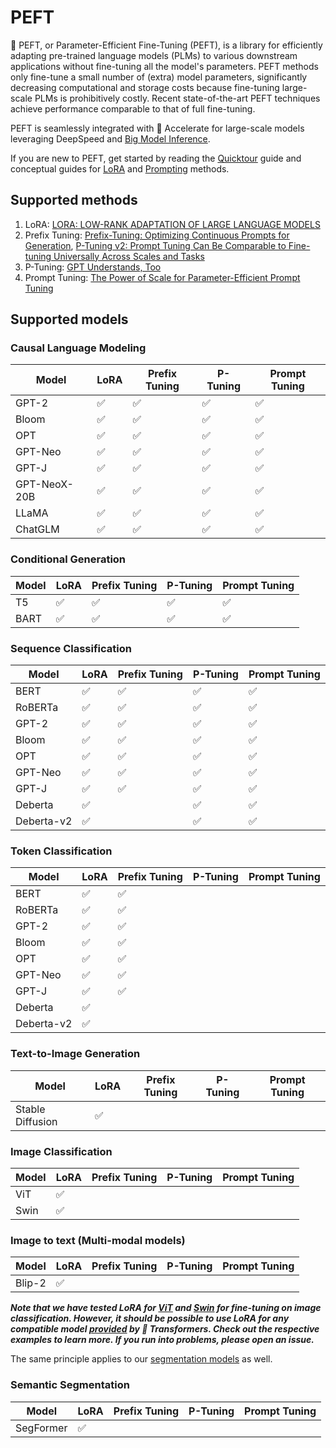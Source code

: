 <!--Copyright 2023 The HuggingFace Team. All rights reserved.

Licensed under the Apache License, Version 2.0 (the "License"); you may not use this file except in compliance with
the License. You may obtain a copy of the License at

http://www.apache.org/licenses/LICENSE-2.0

Unless required by applicable law or agreed to in writing, software distributed under the License is distributed on
an "AS IS" BASIS, WITHOUT WARRANTIES OR CONDITIONS OF ANY KIND, either express or implied. See the License for the
specific language governing permissions and limitations under the License.
-->

# PEFT

🤗 PEFT, or Parameter-Efficient Fine-Tuning (PEFT), is a library for efficiently adapting pre-trained language models (PLMs) to various downstream applications without fine-tuning all the model's parameters. 
PEFT methods only fine-tune a small number of (extra) model parameters, significantly decreasing computational and storage costs because fine-tuning large-scale PLMs is prohibitively costly.
Recent state-of-the-art PEFT techniques achieve performance comparable to that of full fine-tuning.

PEFT is seamlessly integrated with 🤗 Accelerate for large-scale models leveraging DeepSpeed and [Big Model Inference](https://huggingface.co/docs/accelerate/usage_guides/big_modeling).

If you are new to PEFT, get started by reading the [Quicktour](quicktour) guide and conceptual guides for [LoRA](/conceptual_guides/lora) and [Prompting](/conceptual_guides/prompting) methods. 

## Supported methods

1. LoRA: [LORA: LOW-RANK ADAPTATION OF LARGE LANGUAGE MODELS](https://arxiv.org/pdf/2106.09685.pdf)
2. Prefix Tuning: [Prefix-Tuning: Optimizing Continuous Prompts for Generation](https://aclanthology.org/2021.acl-long.353/), [P-Tuning v2: Prompt Tuning Can Be Comparable to Fine-tuning Universally Across Scales and Tasks](https://arxiv.org/pdf/2110.07602.pdf)
3. P-Tuning: [GPT Understands, Too](https://arxiv.org/pdf/2103.10385.pdf)
4. Prompt Tuning: [The Power of Scale for Parameter-Efficient Prompt Tuning](https://arxiv.org/pdf/2104.08691.pdf) 

## Supported models

### Causal Language Modeling

| Model        | LoRA | Prefix Tuning  | P-Tuning | Prompt Tuning  |
|--------------| ---- | ---- | ---- | ----  |
| GPT-2        | ✅  | ✅  | ✅  | ✅  |
| Bloom        | ✅  | ✅  | ✅  | ✅  |
| OPT          | ✅  | ✅  | ✅  | ✅  |
| GPT-Neo      | ✅  | ✅  | ✅  | ✅  |
| GPT-J        | ✅  | ✅  | ✅  | ✅  |
| GPT-NeoX-20B | ✅  | ✅  | ✅  | ✅  |
| LLaMA        | ✅  | ✅  | ✅  | ✅  |
| ChatGLM      | ✅  | ✅  | ✅  | ✅  |

### Conditional Generation

|   Model         | LoRA | Prefix Tuning  | P-Tuning | Prompt Tuning  | 
| --------- | ---- | ---- | ---- | ---- |
| T5        | ✅   | ✅   | ✅   | ✅   |
| BART      | ✅   | ✅   | ✅   | ✅   |

### Sequence Classification

|   Model         | LoRA | Prefix Tuning  | P-Tuning | Prompt Tuning  | 
| --------- | ---- | ---- | ---- | ----  |
| BERT           | ✅  | ✅  | ✅  | ✅  |  
| RoBERTa        | ✅  | ✅  | ✅  | ✅  |
| GPT-2          | ✅  | ✅  | ✅  | ✅  | 
| Bloom          | ✅  | ✅  | ✅  | ✅  |   
| OPT            | ✅  | ✅  | ✅  | ✅  |
| GPT-Neo        | ✅  | ✅  | ✅  | ✅  |
| GPT-J          | ✅  | ✅  | ✅  | ✅  |
| Deberta        | ✅  |     | ✅  | ✅  |     
| Deberta-v2     | ✅  |     | ✅  | ✅  |    

### Token Classification

|   Model         | LoRA | Prefix Tuning  | P-Tuning | Prompt Tuning  | 
| --------- | ---- | ---- | ---- | ----  |
| BERT           | ✅  | ✅  |   |   |  
| RoBERTa        | ✅  | ✅  |   |   |
| GPT-2          | ✅  | ✅  |   |   | 
| Bloom          | ✅  | ✅  |   |   |   
| OPT            | ✅  | ✅  |   |   |
| GPT-Neo        | ✅  | ✅  |   |   |
| GPT-J          | ✅  | ✅  |   |   |
| Deberta        | ✅  |     |   |   | 
| Deberta-v2     | ✅  |     |   |   |

### Text-to-Image Generation

|   Model         | LoRA | Prefix Tuning  | P-Tuning | Prompt Tuning  | 
| --------- | ---- | ---- | ---- | ----  |
| Stable Diffusion           | ✅  |   |   |   |  


### Image Classification

|   Model         | LoRA | Prefix Tuning  | P-Tuning | Prompt Tuning  | 
| --------- | ---- | ---- | ---- | ----  |
| ViT           | ✅  |   |   |   | 
| Swin           | ✅  |   |   |   | 

### Image to text (Multi-modal models)

|   Model         | LoRA | Prefix Tuning  | P-Tuning | Prompt Tuning  | 
| --------- | ---- | ---- | ---- | ----  |
| Blip-2           | ✅  |   |   |   | 

___Note that we have tested LoRA for [ViT](https://huggingface.co/docs/transformers/model_doc/vit) and [Swin](https://huggingface.co/docs/transformers/model_doc/swin) for fine-tuning on image classification. However, it should be possible to use LoRA for any compatible model [provided](https://huggingface.co/models?pipeline_tag=image-classification&sort=downloads&search=vit) by 🤗 Transformers. Check out the respective
examples to learn more. If you run into problems, please open an issue.___

The same principle applies to our [segmentation models](https://huggingface.co/models?pipeline_tag=image-segmentation&sort=downloads) as well. 

### Semantic Segmentation

|   Model         | LoRA | Prefix Tuning  | P-Tuning | Prompt Tuning  | 
| --------- | ---- | ---- | ---- | ----  |
| SegFormer           | ✅  |   |   |   | 

